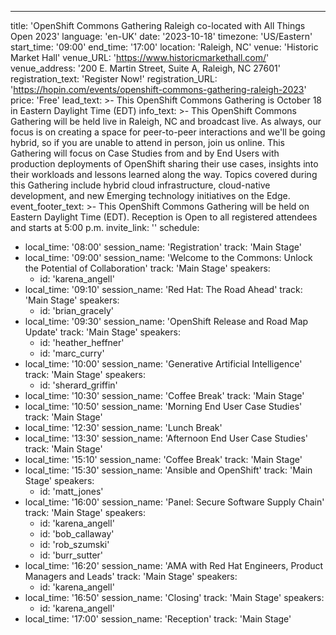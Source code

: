---
title: 'OpenShift Commons Gathering Raleigh co-located with All Things Open 2023'
language: 'en-UK'
date: '2023-10-18'
timezone: 'US/Eastern'
start_time: '09:00'
end_time: '17:00'
location: 'Raleigh, NC'
venue: 'Historic Market Hall'
venue_URL: 'https://www.historicmarkethall.com/'
venue_address: '200 E. Martin Street, Suite A, Raleigh, NC 27601'
registration_text: 'Register Now!'
registration_URL: 'https://hopin.com/events/openshift-commons-gathering-raleigh-2023'
price: 'Free'
lead_text: >-
  This OpenShift Commons Gathering is October 18 in Eastern Daylight Time (EDT)
info_text: >-
  This OpenShift Commons Gathering will be held live in Raleigh, NC and broadcast live. As always, our focus is on creating a space for peer-to-peer interactions and we'll be going hybrid, so if you are unable to attend in person, join us online. This Gathering will focus on Case Studies from and by End Users with production deployments of OpenShift sharing their use cases, insights into their workloads and lessons learned along the way. Topics covered during this Gathering include hybrid cloud infrastructure, cloud-native development, and new Emerging technology initiatives on the Edge.
event_footer_text: >-
  This OpenShift Commons Gathering will be held on Eastern Daylight Time (EDT). Reception is Open to all registered attendees and starts at 5:00 p.m.
invite_link: ''
schedule:
  - local_time: '08:00'
    session_name: 'Registration'
    track: 'Main Stage'
  - local_time: '09:00'
    session_name: 'Welcome to the Commons: Unlock the Potential of Collaboration'
    track: 'Main Stage'
    speakers:
      - id: 'karena_angell'
  - local_time: '09:10'
    session_name: 'Red Hat: The Road Ahead'
    track: 'Main Stage'
    speakers:
      - id: 'brian_gracely'
  - local_time: '09:30'
    session_name: 'OpenShift Release and Road Map Update'
    track: 'Main Stage'
    speakers:
      - id: 'heather_heffner'
      - id: 'marc_curry'
  - local_time: '10:00'
    session_name: 'Generative Artificial Intelligence'
    track: 'Main Stage'
    speakers:
      - id: 'sherard_griffin'
  - local_time: '10:30'
    session_name: 'Coffee Break'
    track: 'Main Stage'
  - local_time: '10:50'
    session_name: 'Morning End User Case Studies'
    track: 'Main Stage'
  - local_time: '12:30'
    session_name: 'Lunch Break'
  - local_time: '13:30'
    session_name: 'Afternoon End User Case Studies'
    track: 'Main Stage'
  - local_time: '15:10'
    session_name: 'Coffee Break'
    track: 'Main Stage'
  - local_time: '15:30'
    session_name: 'Ansible and OpenShift'
    track: 'Main Stage'
    speakers:
      - id: 'matt_jones'
  - local_time: '16:00'
    session_name: 'Panel: Secure Software Supply Chain'
    track: 'Main Stage'
    speakers: 
      - id: 'karena_angell'
      - id: 'bob_callaway'
      - id: 'rob_szumski'
      - id: 'burr_sutter'
  - local_time: '16:20'
    session_name: 'AMA with Red Hat Engineers, Product Managers and Leads'
    track: 'Main Stage'
    speakers:
      - id: 'karena_angell'
  - local_time: '16:50'
    session_name: 'Closing'
    track: 'Main Stage'
    speakers:
      - id: 'karena_angell'
  - local_time: '17:00'
    session_name: 'Reception'
    track: 'Main Stage'
